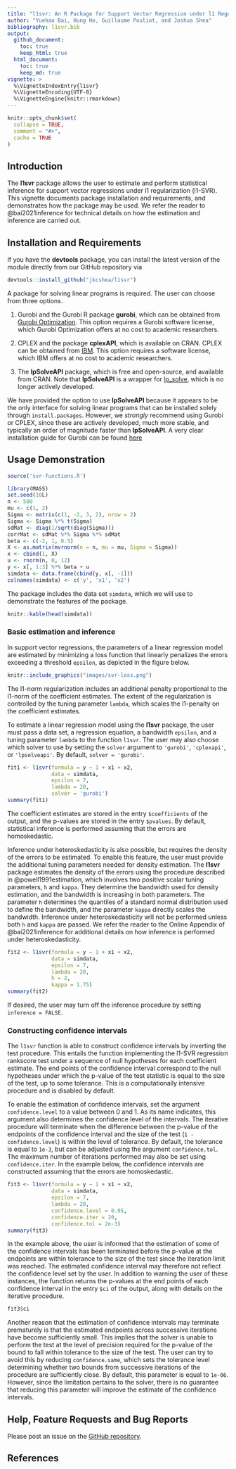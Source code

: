 ```yaml
---
title: "l1svr: An R Package for Support Vector Regression under l1 Regularization"
author: "Yuehao Bai, Hung Ho, Guillaume Pouliot, and Joshua Shea"
bibliography: l1svr.bib
output:
  github_document:
    toc: true
    keep_html: true
  html_document:
    toc: true
    keep_md: true
vignette: >
  %\VignetteIndexEntry{l1svr}
  %\VignetteEncoding{UTF-8}
  %\VignetteEngine{knitr::rmarkdown}
---
```


```r
knitr::opts_chunk$set(
  collapse = TRUE,
  comment = "#>",
  cache = TRUE
)
```

## Introduction

The **l1svr** package allows the user to estimate and perform statistical inference for support vector regressions under l1 regularization (l1-SVR).
This vignette documents package installation and requirements, and demonstrates how the package may be used.
We refer the reader to @bai2021inference for technical details on how the estimation and inference are carried out.

## Installation and Requirements

<!-- **l1svr** can be installed from CRAN via -->
<!-- ```{r eval = FALSE} -->
<!-- install.packages("l1svr") -->
<!-- ``` -->

If you have the **devtools** package, you can install the latest version of the module directly from our GitHub repository via
```r
devtools::install_github("jkcshea/l1svr")
```

A package for solving linear programs is required.
The user can choose from three options.

1. Gurobi and the Gurobi R package **gurobi**, which can be obtained from [Gurobi Optimization](http://www.gurobi.com/index).
   This option requires a Gurobi software license, which Gurobi Optimization offers at no cost to academic researchers.
   
2. CPLEX and the package **cplexAPI**,  which is available on CRAN.
   CPLEX can be obtained from [IBM](https://www.ibm.com/analytics/cplex-optimizer).
   This option requires a software license, which IBM offers at no cost to academic researchers.
   
3. The **lpSolveAPI** package, which is free and open-source, and available from CRAN.
   Note that **lpSolveAPI** is a wrapper for [lp_solve](http://lpsolve.sourceforge.net/5.5/), which is no longer actively developed.

We have provided the option to use **lpSolveAPI** because it appears to be the only interface for solving linear programs that can be installed solely through `install.packages`.
However, we _strongly_ recommend using Gurobi or CPLEX, since these are actively developed, much more stable, and typically an order of magnitude faster than **lpSolveAPI**.
A very clear installation guide for Gurobi can be found [here](https://cran.r-project.org/package=prioritizr/vignettes/gurobi_installation.html)


<!--
    i. The **lpSolveAPI** package, which is free and open-source, and available from CRAN.
    Note that **lpSolveAPI** is a wrapper for [lp_solve](http://lpsolve.sourceforge.net/5.5/), which is no longer
    actively developed.
-->

<!-- ## Background -->

<!-- Support vector regression with l1-norm regularization extends the support vector machine classification method to the regression problem, and is designed to reproduce the good out-of-sample performance of SVM classification in the regression setting. -->

<!-- In support vector regressions, the parameters of a linear regression model are estimated by minimizing a loss function that linearly penalizes the errors exceeding a threshold `epsilon`. -->
<!-- The l1-norm regularization includes an additional penalty equal to the l1-norm of the coefficient estimates. -->
<!-- The extent of the regularization is controlled by the tuning parameter `lambda`, which scales the penalty on the coefficient estimates. -->

<!-- As depicted below, the loss functions for median regression and support vector regression are similar, which suggests a close analogy between the method for inference. -->

<!-- ```{r, echo = FALSE, out.width = '50%', fig.show = 'hold', fig.align = 'default'} -->
<!-- knitr::include_graphics(c("images/qr-loss.png","images/svr-loss.png")) -->
<!-- ``` -->


## Usage Demonstration

```r
source('svr-functions.R')
```

```r
library(MASS)
set.seed(10L)
n <- 500
mu <- c(1, 2)
Sigma <- matrix(c(1, -2, 3, 2), nrow = 2)
Sigma <- Sigma %*% t(Sigma)
sdMat <- diag(1/sqrt(diag(Sigma)))
corrMat <- sdMat %*% Sigma %*% sdMat
beta <- c(-2, 1, 0.5)
X <- as.matrix(mvrnorm(n = n, mu = mu, Sigma = Sigma))
x <- cbind(1, X)
u <- rnorm(n, 0, 12)
y <- x[, 1:3] %*% beta + u
simdata <- data.frame(cbind(y, x[, -1]))
colnames(simdata) <- c('y', 'x1', 'x2')
```

The package includes the data set `simdata`, which we will use to demonstrate the features of the package.
<!-- The data generating process is `y ~ -2 + x1 + 0.5 * x2 + u`, where `u` is an error term unobserved to the researcher. -->

```r
knitr::kable(head(simdata))
```


### Basic estimation and inference

In support vector regressions, the parameters of a linear regression model are estimated by minimizing a loss function that linearly penalizes the errors exceeding a threshold `epsilon`, as depicted in the figure below.

```r
knitr::include_graphics("images/svr-loss.png")
```

The l1-norm regularization includes an additional penalty proportional to the l1-norm of the coefficient estimates.
The extent of the regularization is controlled by the tuning parameter `lambda`, which scales the l1-penalty on the coefficient estimates.

To estimate a linear regression model using the **l1svr** package, the user must pass a data set, a regression equation, a bandwidth `epsilon`, and a tuning parameter `lambda` to the function `l1svr`.
The user may also choose which solver to use by setting the `solver` argument to `'gurobi'`, `'cplexapi'`, or `'lpsolveapi'`. 
By default, `solver = 'gurobi'`.

```r
fit1 <- l1svr(formula = y ~ 1 + x1 + x2,
              data = simdata,
              epsilon = 7,
              lambda = 20,
              solver = 'gurobi')
summary(fit1)
```

The coefficient estimates are stored in the entry `$coefficients` of the output, and the p-values are stored in the entry `$pvalues`.
By default, statistical inference is performed assuming that the errors are homoskedastic.

Inference under heteroskedasticity is also possible, but requires the density of the errors to be estimated.
To enable this feature, the user must provide the additional tuning parameters needed for density estimation.
The **l1svr** package estimates the density of the errors using the procedure described in @powell1991estimation, which involves two positive  scalar tuning parameters, `h` and `kappa`.
They determine the bandwidth used for density estimation, and the bandwidth is increasing in both parameters. 
The parameter `h` determines the quantiles of a standard normal distribution used to define the bandwidth, and the parameter `kappa` directly scales the bandwidth.
Inference under heteroskedasticity will not be performed unless both `h` and `kappa` are passed.
We refer the reader to the Online Appendix of @bai2021inference for additional details on how inference is performed under heteroskedasticity.

```r
fit2 <- l1svr(formula = y ~ 1 + x1 + x2,
              data = simdata,
              epsilon = 7,
              lambda = 20,
              h = 2,
              kappa = 1.75)
summary(fit2)
```

If desired, the user may turn off the inference procedure by setting `inference = FALSE`.

### Constructing confidence intervals

The `l1svr` function is able to construct confidence intervals by inverting the test procedure.
This entails the function implementing the l1-SVR regression rankscore test under a sequence of null hypotheses for each coefficient estimate.
The end points of the confidence interval correspond to the null hypotheses under which the p-value of the test statistic is equal to the size of the test, up to some tolerance.
This is a computationally intensive procedure and is disabled by default.

To enable the estimation of confidence intervals, set the argument `confidence.level` to a value between 0 and 1.
As its name indicates, this argument also determines the confidence level of the intervals.
The iterative procedure will terminate when the difference between the p-value of the endpoints of the confidence interval and the size of the test (`1 - confidence.level`) is within the level of tolerance.
By default, the tolerance is equal to `1e-3`, but can be adjusted using the argument `confidence.tol`.
The maximum number of iterations performed may also be set using `confidence.iter`.
In the example below, the confidence intervals are constructed assuming that the errors are homoskedastic.

```r
fit3 <- l1svr(formula = y ~ 1 + x1 + x2,
              data = simdata,
              epsilon = 7,
              lambda = 20,
              confidence.level = 0.95,
              confidence.iter = 20,
              confidence.tol = 2e-3)
summary(fit3)
```


In the example above, the user is informed that the estimation of some of the confidence intervals has been terminated before the p-value at the endpoints are within tolerance to the size of the test since the iteration limit was reached.
The estimated confidence interval may therefore not reflect the confidence level set by the user.
In addition to warning the user of these instances, the function returns the p-values at the end points of each confidence interval in the entry `$ci` of the output, along with details on the iterative procedure.

```r
fit3$ci
```

Another reason that the estimation of confidence intervals may terminate prematurely is that the estimated endpoints across successive iterations have become sufficiently small.
This implies that the solver is unable to perform the test at the level of precision required for the p-value of the bound to fall within tolerance to the size of the test.
The user can try to avoid this by reducing `confidence.same`, which sets the tolerance level determining whether two bounds from successive iterations of the procedure are sufficiently close.
By default, this parameter is equal to `1e-06`.
However, since the limitation pertains to the solver, there is no guarantee that reducing this parameter will improve the estimate of the confidence intervals.

<!-- ## Additional output -->

<!-- In addition to returning the coefficient estimates and p-values, the `l1svr` function returns other quantities that may be of interest to the usuer. -->

<!-- 1. The positive and negative residuals of the l1-SVR problem are returned in the entries `$primalPositive` and `$primalNegative` of the output, respectively. -->

<!-- 1. The solutions to the dual problem are returned in the entries `$dualPositive` and `$dualNegative`. -->
<!-- These two vectors are used to conduct inference using a rankscore test. -->

<!-- 1. The number of observations used in estimation is returned in the entry `$N` of the output. -->

<!-- The lengths of `$primalPositive`, `$primalNegative`, `$dualPositive`, and `$dualNegative` are all equal to `$N`. -->
<!-- Each entry of each vector corresponds to an observation used for estimation. -->
<!-- Entries of `$primalPositive` are equal to the residual for observations with strictly positive residuals, and are equal to `0` otherwise. -->
<!-- Likewise, entries of `$primalNegative` are equal to the negative of the residual (i.e. a positive number) for observations with strictly negative residuals, and are equal to `0` otherwise. -->

<!-- The entries in the vector `$dualPositive` are equal to `-1` for observations with residuals greater than the SVR threshold `abs(epsilon)`. -->
<!-- The entries are equal to `0` for observations with residuals less than `abs(epsilon)`. -->
<!-- The entries will be non-zero for observations with residuals equal to `abs(epsilon)`. -->

<!-- The entries in the vector `$dualNegative` adhere to a similar pattern. -->
<!-- That is, the entries corresponding to observations with residuals less than `-abs(epsilon)` are equal to `-1`; the entries corresponding to observations with negative residuals greater than `-abs(epsilon)` are equal to `0`; and the entries with residuals equal to `-abs(epsilon)` are non-zero. -->

<!-- The difference between `$dualNegative` and `$dualPositive` is thus a monotonic transformation of the residuals from the l1-SVR regression, as shown in the figure below. -->

<!-- ```{r, alpha-demo, fig.align='center'} -->
<!-- # Plot the difference between the dual variables -->
<!-- residuals <- simdata$y - as.matrix(cbind(1, simdata[, -1])) %*% fit3$coef -->
<!-- alphaDiffs <- fit3$dualNegative - fit3$dualPositive -->
<!-- plot(x = residuals, y = alphaDiffs,  -->
<!--      xlab = 'Residuals', ylab = 'Difference') -->
<!-- ``` -->

<!-- If the difference is negative, then the corresponding observation lies outside the SVR bandwidth interval `[-epsilon, epsilon]` and has a negative residual. -->
<!-- If the difference is positive, then the corresponding observation lies outside the SVR bandwidth but has a positive residual. -->
<!-- If the difference is 0, then the corresponding observation is in the interior of the bandwidth. -->
<!-- Finally, in all other cases, the observation is on the boundary of the bandwidth and define the support vectors. -->
<!-- This is illustrated in the figure below. -->

<!-- ```{r, echo = FALSE, fig.show = 'hold', fig.align = 'center'} -->
<!-- knitr::include_graphics("images/cs.png") -->
<!-- ``` -->

## Help, Feature Requests and Bug Reports

Please post an issue on the [GitHub repository](https://github.com/jkcshea/l1svr/issues).

## References
